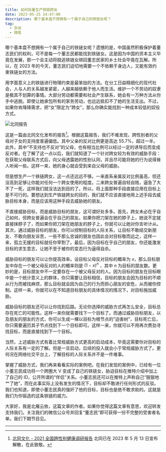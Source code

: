 ```yaml
---
title: 如何批量生产铁链跨女
date: 2023-05-25 14:47:00
description: 哪个基本盘不想拥有一个属于自己的铁链女呢？
tag:
  - 杂谈
  - 随笔
---
```



哪个基本盘不想拥有一个属于自己的铁链女呢？遗憾的是，中国虽然积极保护着董志民们的权利，可不是每一个董志民都能找到铁链女。这是因为中国的资本主义毕竟在发展，那一个会主动将脱逃铁链女绑回董志民家的乡土社会毕竟在瓦解。所以，在 2023 年的今天，董志民们迫切地需要一个不依赖于身边人，又能有效约束铁链女的方法。

用字面意义上的铁链进行物理约束是最笨拙的方法。在分工日益精细化的现代社会，人与人的关系越发紧密，人越来越依赖于他人而生活。维护一个不劳动的奴隶是极其不划算的事情。大部分劳动都需要和社会产生联系，她会有一万种方法从你手中逃脱。即使让她承包所有的家务劳动，也远远抵扣不了她的生活支出。不过，如果你肯降降需求，把“女”限定为“跨女”，那么你确实能找到一种成本较低的奴役方式。

<img src={report} alt="北同报告" />

这是一篇由北同文化发布的报告[^1]。根据这篇报告，我们不难发现，跨性别者的父母对子女的支持度普遍偏低。其中父亲的反对比例更是高达 55.7%，超过一半。此外，其中“不支持也不反对”的父母，也有相当比例可以经过一定的诱导后而变成反对者。在了解了这一点以后，我们就知道了一个针对跨女较为有效的威胁手段：在获取父母联系方式后，向父母透露她的性别认同，并且尽可能将她的行为说得耸人听闻一些。这样一来，她的身心就会受到来自父母的威胁。

但是想生产一个铁链跨女，这一点还远远不够。一来直系亲属反对比例虽高，但还没高到足够让你能对任何一个跨女使用的程度。二来跨女普遍自轻自贱，逼急了大不了一死，这样我们就没法达到目的了。所以，将上面那种手段直接应用在目标上是不可行的。要想达到生产铁链跨女的目的，我们就不应该直接地用上述手段去威胁目标本身，而是应该用这种手段去威胁她的朋友。

不直接威胁目标，而是威胁目标的朋友，这可谓好处多多。首先，跨女未必在乎自己如何，但跨女普遍会在乎自己的朋友。如果你把刀架在她的脖子上，她说不定就直接抹脖子了，而如果你把刀架在她朋友的脖子上，你就可以让她对你言听计从。其次，通过威胁目标的朋友，你可以控制目标的人际关系，让目标不敢结交新朋友、不敢向朋友诉苦，一些不那么忠诚的朋友也因此会对目标敬而远之，这样一来，孤立无援的目标就任你宰割了。最后，因为目标在乎自己的朋友，你还能激发目标的求生意志，让她不至于被你的变态行为逼得自杀。

威胁目标的朋友可以让你提高效率。设目标父母反对目标的概率为 $x$，那么目标朋友中存在一个被父母反对的人的概率则是 $(1-x)^n$ ，其中 $n$ 为目标的朋友数。更妙的是，目标朋友中不一定要存在一个被父母反对的人。因为目标的朋友在目标眼中是一个统计意义上的群体，你只需要让目标相信，目标的朋友会因为目标的不顺从行为而被找麻烦，那么目标就会因为自己的行为而担心朋友的安危，从而被你控制。这样一来，你就可以在不知道目标朋友的具体情况的情况下，对目标施加威胁。

威胁目标的朋友还可以让你找到后路。无论你选择的威胁方式再怎么安全，目标总存在死亡的可能性。这样一来你就需要找下一个目标了。而通过威胁目标朋友，以及朋友的朋友的方式，你可以生成一棵以目标为根节点的“迫害树”，目标死亡后，你只需要遍历其子节点找到下一个目标即可。这样一来，你就可以不用再次费劲寻找目标，而是直接找到下一个目标。

当然，上述威胁方式有着比常规威胁方式更高的启动成本，毕竟这需要你对目标的人际关系有一定的了解。但是一旦启动，后续的投入就会小于常规威胁方式了。更何况在网络社交平台上，了解目标的人际关系并不是一件难事。

掌握了威胁方式，我们再来看看实际的案例吧。在我们发现的案例中，已经有一位小董志民成功将一个跨圈大 V 变成了自己的铁链女，胁迫目标在推特介绍中加上了自己的 ID，公开所谓的“伴侣”关系。小董志民还可以在推特上声称自己“狠狠地艹了她”，而在此事实际上没有发生的情况下，目标却不敢进行任何形式的反驳。我们也知道，即使小董志民真的强奸了他的目标，目标也是绝不敢求助的。这就是我们为你锻造的这条铁链的威力。

大家好，我是北雁云依，这篇文章的作者。如果你觉得这篇文章有意思，欢迎转发支持我们。关注我们的微信公众号并回复“董志民”即可获得一份不完整的受害者名单。我们下期节目见。

---

[^1]: [北同文化 - 2021 全国跨性别健康调研报告](https://alist.penclub.club/d/s3/2021%E5%85%A8%E5%9B%BD%E8%B7%A8%E6%80%A7%E5%88%AB%E5%81%A5%E5%BA%B7%E8%B0%83%E7%A0%94%E6%8A%A5%E5%91%8A.pdf) 北同已在 2023 年 5 月 13 日宣布解散，在此致敬。
